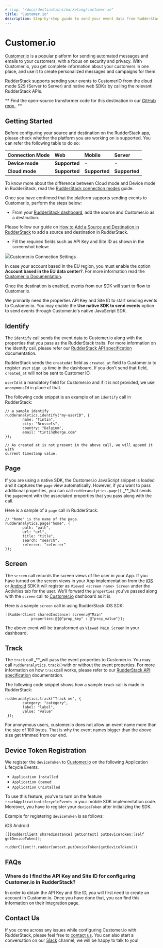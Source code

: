 ```yaml
---
# slug: "/docs/destinations/marketing/customer-io"
title: "Customer.io"
description: Step-by-step guide to send your event data from RudderStack to Customer.io
---
```


# Customer.io

[Customer.io](https://customer.io/) is a popular platform for sending automated messages and emails to your customers, with a focus on security and privacy. With Customer.io, you get complete information about your customers in one place, and use it to create personalized messages and campaigns for them.

RudderStack supports sending your events to CustomerIO from the cloud mode S2S \(Server to Server\) and native web SDKs by calling the relevant RudderStack APIs.

<div class="successBlock">

  **
    Find the open-source transformer code for this destination in our
    <a href="https://github.com/rudderlabs/rudder-transformer/tree/master/v0/destinations/customerio">
      GitHub repo
    </a>
    .
  **
</div>

## Getting Started

Before configuring your source and destination on the RudderStack app, please check whether the platform you are working on is supported. You can refer the following table to do so:

| **Connection Mode** | **Web**       | **Mobile**    | **Server**    |
| :------------------ | :------------ | :------------ | :------------ |
| **Device mode**     | **Supported** | -             | -             |
| **Cloud mode**      | **Supported** | **Supported** | **Supported** |

<div class="infoBlock">

To know more about the difference between Cloud mode and Device mode in RudderStack, read the <a href="../../get-started/rudderstack-connection-modes">RudderStack connection modes</a> guide.

</div>

Once you have confirmed that the platform supports sending events to Customer.io, perform the steps below:

- From your [RudderStack dashboard](https://app.rudderlabs.com/), add the source and Customer.io as a destination.

<div class="infoBlock">

Please follow our guide on <a href="../connections/adding-source-and-destination-rudderstack">How to Add a Source and Destination in RudderStack</a> to add a source and destination in RudderStack.

</div>

- Fill the required fields such as API Key and Site ID as shown in the screenshot below:

<img src="../../../images/assets/photo-17-03-2021.png" /><span class="imageTitle">Customer.io Connection Settings</span>

<div class="infoBlock">

In case your account based in the EU region, you must enable the option **Account based in the EU data center?**. For more information read the <a href="https://customer.io/docs/api/?region=eu#section/Overview">Customer.io Documentation</a>.

</div>

Once the destination is enabled, events from our SDK will start to flow to Customer.io.

<div class="infoBlock">

We primarily need the properties API Key and Site ID to start sending events to Customer.io. You may enable the **Use native SDK to send events** option to send events through Customer.io's native JavaScript SDK.

</div>

## Identify

The `identify` call sends the event data to Customer.io along with the properties that you pass as the RudderStack traits. For more information on the identify call, please refer our [RudderStack API specification](https://rudderstack.com/docs/get-started/rudderstack-api-spec) documentation.

RudderStack sends the `createdAt` field as `created_at` field to Customer.io to register user `sign up` time in the dashboard. If you don't send that field, `created_at` will not be sent to Customer IO.

`userId` is a mandatory field for Customer.io and if it is not provided, we use `anonymousId` in place of that.

The following code snippet is an example of an `identify` call in RudderStack:

```text
// a sample identify
rudderanalytics.identify("my-userID", {
        name: "Tintin",
        city: "Brussels",
        country: "Belgium",
        email: "tintin@herge.com"
});

// As created at is not present in the above call, we will append it with
current timestamp value.
```

## Page

If you are using a native SDK, the Customer.io JavaScript snippet is loaded and it captures the `page` view automatically. However, if you want to pass additional properties, you can call `rudderanalytics.page()` \_\*\*\_that sends the `page`event with the associated properties that you pass along with the call.

Here is a sample of a `page` call in RudderStack:

```text
// "home" is the name of the page.
rudderanalytics.page("home", {
        path: "path",
        url: "url",
        title: "title",
        search: "search",
        referrer: "referrer"
});
```

## Screen

The `screen` call records the screen views of the user in your App. If you have turned on the screen views in your App implementation from the [iOS](https://rudderstack.com/docs/rudderstack-sdk-integration-guides/rudderstack-ios-sdk) or [Android](https://rudderstack.com/docs/rudderstack-sdk-integration-guides/rudderstack-android-sdk) SDK it will register as `Viewed <screen name> Screen` under the Activities tab for the user. We'll forward the `properties` you've passed along with the `screen` call to [Customer.io](https://customer.io) dashboard as it is.

Here is a sample `screen` call in using RudderStack iOS SDK:

```text
[[RudderClient sharedInstance] screen:@"Main"
            properties:@{@"prop_key" : @"prop_value"}];
```

The above event will be transformed as `Viewed Main Screen` in your dashboard.

## Track

The `track` call \_\*\*\_will pass the event properties to Customer.io. You may call `rudderanalytics.track()`with or without the event properties. For more information on how `track`call works, please refer to our [RudderStack API specification](https://rudderstack.com/docs/get-started/rudderstack-api-spec) documentation.

The following code snippet shows how a sample `track` call is made in RudderStack:

```text
rudderanalytics.track("Track me", {
        category: "category",
        label: "label",
        value: "value"
 });
```

<div class="infoBlock">

For anonymous users, customer.io does not allow an event name more than the size of 100 bytes. That is why the event names bigger than the above size get trimmed from our end.

</div>

## Device Token Registration

We register the `deviceToken` to [Customer.io](https://customer.io) on the following Application Lifecycle Events.

- `Application Installed`
- `Application Opened`
- `Application Unistalled`

To use this feature, you've to turn on the feature `trackApplicationLifecycleEvents` in your mobile SDK implementation code. Moreover, you have to register your `deviceToken` after initializing the SDK.

Example for registering `deviceToken` is as follows:

<!--{% tabs %}
{% tab title="iOS" %}

```text
[[[RudderClient sharedInstance] getContext] putDeviceToken:[self getDeviceToken]];
```

{% endtab %}

{% tab title="Android" %}

```text
rudderClient!!.rudderContext.putDeviceToken(getDeviceToken())
```

{% endtab %}
{% endtabs %}-->

<Tabs>
  <TabList>
    <Tab>iOS</Tab>
    <Tab>Android</Tab>
  </TabList>
    <TabPanels>
      <TabPanel>
<span>

```text
[[[RudderClient sharedInstance] getContext] putDeviceToken:[self getDeviceToken]];
```
</span>
      </TabPanel>
      <TabPanel>
<span>

```text
rudderClient!!.rudderContext.putDeviceToken(getDeviceToken())
```
</span>
      </TabPanel>
    </TabPanels>
</Tabs>

## FAQs

### Where do I find the **API Key** and **Site ID** for configuring Customer.io in RudderStack?

In order to obtain the API Key and Site ID, you will first need to create an account in Customer.io. Once you have done that, you can find this information on their Integration page.

## Contact Us

If you come across any issues while configuring Customer.io with RudderStack, please feel free to [contact us](mailto:%20docs@rudderstack.com). You can also start a conversation on our [Slack](https://rudderstack.com/join-rudderstack-slack-community) channel; we will be happy to talk to you!
